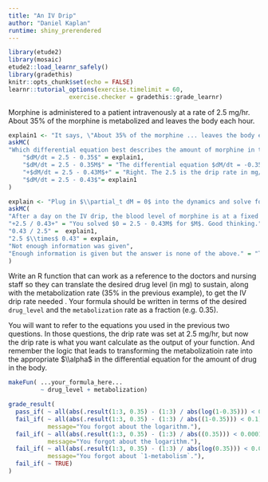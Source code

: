 ```yaml
---
title: "An IV Drip"
author: "Daniel Kaplan"
runtime: shiny_prerendered
---
```


```r
library(etude2)
library(mosaic)
etude2::load_learnr_safely()
library(gradethis)
knitr::opts_chunk$set(echo = FALSE)
learnr::tutorial_options(exercise.timelimit = 60, 
                 exercise.checker = gradethis::grade_learnr)
```

Morphine is administered to a patient intravenously at a rate of 2.5 mg/hr. About 35% of the morphine is metabolized and leaves the body each hour.

```r
explain1 <- "It says, \"About 35% of the morphine ... leaves the body each hour.\" Equal proportions in equal times implies an exponential function for the solution."
askMC(
"Which differential equation best describes the amount of morphine in the body as a function of time ($M$ is in mg; $t$, in hr)?",
    "$dM/dt = 2.5 - 0.35$" = explain1,
    "$dM/dt = 2.5 - 0.35M$" = "The differential equation $dM/dt = -0.35M$ gives a solution of the form $M=M_0 \\exp(-0.35 t)$. Evaluate this solution and see if you get $(1-0.35) M_0$. What would $\\alpha$ have to be so that $\\exp(-\\alpha t) = 0.65. (Why 0.65? If 35% leaves the body, then 65% remains. The state is the amount of morphine in the body, so all accounting must be done using this.)",
    "+$dM/dt = 2.5 - 0.43M$+" = "Right. The 2.5 is the drip rate in mg/hr, and the 0.43 is the fraction of the drug that would be left after an hour (without any new drug being administered).",
    "$dM/dt = 2.5 - 0.43$"= explain1
)
```

```r
explain <- "Plug in $\\partial_t dM = 0$ into the dynamics and solve for $M$."
askMC(
"After a day on the IV drip, the blood level of morphine is at a fixed point. (More precisely, the level is extremely close to the fixed point.) What is the level $M$ (in mg) at this fixed point?",
"+2.5 / 0.43+" = "You solved $0 = 2.5 - 0.43M$ for $M$. Good thinking.",
"0.43 / 2.5" =  explain1,
"2.5 $\\times$ 0.43" = explain, 
"Not enough information was given",
"Enough information is given but the answer is none of the above." = "Then the problem author made a mistake!"
)
```

Write an R function that can work as a reference to the doctors and nursing staff so they can translate the desired drug level (in mg) to sustain, along with the metabolization rate (35% in the previous example), to get the IV drip rate needed . Your formula should be written in terms of the desired `drug_level` and the `metabolization` rate as a fraction (e.g. 0.35).

You will want to refer to the equations you used in the previous two questions. In those questions, the drip rate was set at 2.5 mg/hr, but now the drip rate is what you want calculate as the output of your function. And remember the logic that leads to transforming the metabolizatioin rate into the appropriate $\\alpha$ in the differential equation for the amount of drug in the body. 

```r
makeFun( ...your_formula_here... 
         ~ drug_level + metabolization)
```

```r
grade_result(
  pass_if( ~ all(abs(.result(1:3, 0.35) - (1:3) / abs(log(1-0.35))) < 0.1)),
  fail_if( ~ all(abs(.result(1:3, 0.35) - (1:3) / abs((1-0.35))) < 0.1), 
           message="You forgot about the logarithm."),
  fail_if( ~ all(abs(.result(1:3, 0.35) - (1:3) / abs((0.35))) < 0.0001), 
           message="You forgot about the logarithm."),
  fail_if( ~ all(abs(.result(1:3, 0.35) - (1:3) / abs(log(0.35))) < 0.0001), 
           message="You forgot about `1-metabolism`."),
  fail_if( ~ TRUE)
)
```
